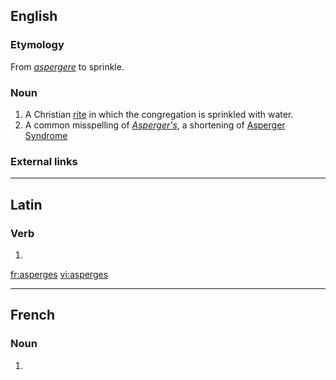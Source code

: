 ==English==

===Etymology===
From {{L.}} ''[[aspergere#Latin|aspergere]]'' to sprinkle.

===Noun===
{{en-noun|-}}

# A Christian [[rite]] in which the congregation is sprinkled with water.
# A common misspelling of ''[[Asperger's]]'', a shortening of [[w:Asperger Syndrome|Asperger Syndrome]]

===External links===
{{pedia}}

----

==Latin==

===Verb===
{{infl|la|verb form}}

# {{form of|second person singular present active|aspergere|lang=la}}

[[fr:asperges]]
[[vi:asperges]]

----
==French==

===Noun===
{{infl|fr|plural}} {{f|p}}

# {{plural of|asperge|lang=French}}


{{rfc-auto}}